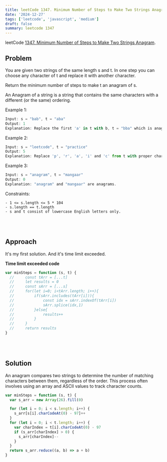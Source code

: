 ```yaml
---
title: leetCode 1347. Minimum Number of Steps to Make Two Strings Anagram
date: '2024-12-27'
tags: ['leetcode', 'javascript', 'medium']
draft: false
summary: leetcode 1347
---
```


leetCode [1347. Minimum Number of Steps to Make Two Strings Anagram](https://leetcode.com/problems/minimum-number-of-steps-to-make-two-strings-anagram/).

## Problem

You are given two strings of the same length s and t. In one step you can choose any character of t and replace it with another character.

Return the minimum number of steps to make t an anagram of s.

An Anagram of a string is a string that contains the same characters with a different (or the same) ordering.

Example 1:

```javascript
Input: s = "bab", t = "aba"
Output: 1
Explanation: Replace the first 'a' in t with b, t = "bba" which is anagram of s.
```

Example 2:

```javascript
Input: s = "leetcode", t = "practice"
Output: 5
Explanation: Replace 'p', 'r', 'a', 'i' and 'c' from t with proper characters to make t anagram of s.
```

Example 3:

```javascript
Input: s = "anagram", t = "mangaar"
Output: 0
Explanation: "anagram" and "mangaar" are anagrams.
```

Constraints:

```
- 1 <= s.length <= 5 * 104
- s.length == t.length
- s and t consist of lowercase English letters only.
```

<br></br>

## Approach

It's my first solution. And it's time limit exceeded.

**Time limit exceeded code**

```javascript
var minSteps = function (s, t) {
  //     const tArr = [...t]
  //     let results = 0
  //     const sArr = [...s]
  //     for(let i=0; i<tArr.length; i++){
  //         if(sArr.includes(tArr[i])){
  //             const idx = sArr.indexOf(tArr[i])
  //             sArr.splice(idx,1)
  //         }else{
  //             results++
  //         }
  //     }
  //     return results
}
```

<br></br>

## Solution

An anagram compares two strings to determine the number of matching characters between them, regardless of the order.
This process often involves using an array and ASCII values to track character counts.

```javascript
var minSteps = function (s, t) {
  var s_arr = new Array(26).fill(0)

  for (let i = 0; i < s.length; i++) {
    s_arr[s[i].charCodeAt(0) - 97]++
  }
  for (let i = 0; i < t.length; i++) {
    var charIndex = t[i].charCodeAt(0) - 97
    if (s_arr[charIndex] > 0) {
      s_arr[charIndex]--
    }
  }
  return s_arr.reduce((a, b) => a + b)
}
```

<br></br>
<br></br>
